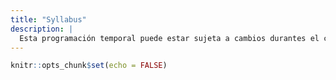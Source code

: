 ```yaml
---
title: "Syllabus"
description: |
  Esta programación temporal puede estar sujeta a cambios durantes el curso.
---
```


```r
knitr::opts_chunk$set(echo = FALSE)
```

